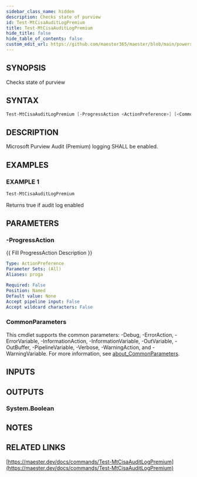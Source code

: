 ```yaml
---
sidebar_class_name: hidden
description: Checks state of purview
id: Test-MtCisaAuditLogPremium
title: Test-MtCisaAuditLogPremium
hide_title: false
hide_table_of_contents: false
custom_edit_url: https://github.com/maester365/maester/blob/main/powershell/public/Test-MtCisaAuditLogPremium.ps1
---
```


## SYNOPSIS

Checks state of purview

## SYNTAX

```powershell
Test-MtCisaAuditLogPremium [-ProgressAction <ActionPreference>] [<CommonParameters>]
```

## DESCRIPTION

Microsoft Purview Audit (Premium) logging SHALL be enabled.

## EXAMPLES

### EXAMPLE 1

```powershell
Test-MtCisaAuditLogPremium
```

Returns true if audit log enabled

## PARAMETERS

### -ProgressAction

\{\{ Fill ProgressAction Description \}\}

```yaml
Type: ActionPreference
Parameter Sets: (All)
Aliases: proga

Required: False
Position: Named
Default value: None
Accept pipeline input: False
Accept wildcard characters: False
```

### CommonParameters

This cmdlet supports the common parameters: -Debug, -ErrorAction, -ErrorVariable, -InformationAction, -InformationVariable, -OutVariable, -OutBuffer, -PipelineVariable, -Verbose, -WarningAction, and -WarningVariable. For more information, see [about_CommonParameters](http://go.microsoft.com/fwlink/?LinkID=113216).

## INPUTS

## OUTPUTS

### System.Boolean

## NOTES

## RELATED LINKS

[https://maester.dev/docs/commands/Test-MtCisaAuditLogPremium](https://maester.dev/docs/commands/Test-MtCisaAuditLogPremium)

